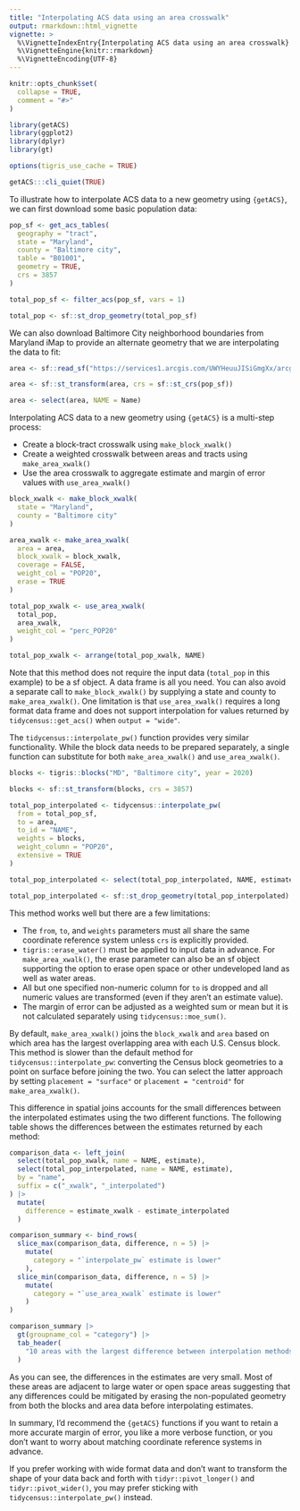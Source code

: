 ```yaml
---
title: "Interpolating ACS data using an area crosswalk"
output: rmarkdown::html_vignette
vignette: >
  %\VignetteIndexEntry{Interpolating ACS data using an area crosswalk}
  %\VignetteEngine{knitr::rmarkdown}
  %\VignetteEncoding{UTF-8}
---
```


```r
knitr::opts_chunk$set(
  collapse = TRUE,
  comment = "#>"
)
```

```r
library(getACS)
library(ggplot2)
library(dplyr)
library(gt)

options(tigris_use_cache = TRUE)
```

```r
getACS:::cli_quiet(TRUE)
```

To illustrate how to interpolate ACS data to a new geometry using `{getACS}`, we can first download some basic population data:

```r
pop_sf <- get_acs_tables(
  geography = "tract",
  state = "Maryland",
  county = "Baltimore city",
  table = "B01001",
  geometry = TRUE,
  crs = 3857
)

total_pop_sf <- filter_acs(pop_sf, vars = 1)

total_pop <- sf::st_drop_geometry(total_pop_sf)
```

We can also download Baltimore City neighborhood boundaries from Maryland iMap to provide an alternate geometry that we are interpolating the data to fit:

```r
area <- sf::read_sf("https://services1.arcgis.com/UWYHeuuJISiGmgXx/arcgis/rest/services/Neighborhood/FeatureServer/0/query?outFields=*&where=1%3D1&f=geojson")

area <- sf::st_transform(area, crs = sf::st_crs(pop_sf))

area <- select(area, NAME = Name)
```

Interpolating ACS data to a new geometry using `{getACS}` is a multi-step process:

- Create a block-tract crosswalk using `make_block_xwalk()`
- Create a weighted crosswalk between areas and tracts using `make_area_xwalk()`
- Use the area crosswalk to aggregate estimate and margin of error values with `use_area_xwalk()`

```r
block_xwalk <- make_block_xwalk(
  state = "Maryland",
  county = "Baltimore city"
)

area_xwalk <- make_area_xwalk(
  area = area,
  block_xwalk = block_xwalk,
  coverage = FALSE,
  weight_col = "POP20",
  erase = TRUE
)

total_pop_xwalk <- use_area_xwalk(
  total_pop,
  area_xwalk,
  weight_col = "perc_POP20"
)

total_pop_xwalk <- arrange(total_pop_xwalk, NAME)
```

Note that this method does not require the input data (`total_pop` in this example) to be a sf object. A data frame is all you need. You can also avoid a separate call to `make_block_xwalk()` by supplying a state and county to `make_area_xwalk()`. One limitation is that `use_area_xwalk()` requires a long format data frame and does not support interpolation for values returned by `tidycensus::get_acs()` when `output = "wide"`.

The `tidycensus::interpolate_pw()` function provides very similar functionality. While     the block data needs to be prepared separately, a single function can substitute for both  `make_area_xwalk()` and `use_area_xwalk()`. 

```r
blocks <- tigris::blocks("MD", "Baltimore city", year = 2020)

blocks <- sf::st_transform(blocks, crs = 3857)

total_pop_interpolated <- tidycensus::interpolate_pw(
  from = total_pop_sf,
  to = area,
  to_id = "NAME",
  weights = blocks,
  weight_column = "POP20",
  extensive = TRUE
)

total_pop_interpolated <- select(total_pop_interpolated, NAME, estimate)

total_pop_interpolated <- sf::st_drop_geometry(total_pop_interpolated)
```

This method works well but there are a few limitations:

- The `from`, `to`, and `weights` parameters must all share the same coordinate reference system unless `crs` is explicitly provided.
- `tigris::erase_water()` must be applied to input data in advance. For `make_area_xwalk()`, the erase parameter can also be an sf object supporting the option to erase open space or other undeveloped land as well as water areas.
- All but one specified non-numeric column for `to` is dropped and all numeric values are transformed (even if they aren't an estimate value).
- The margin of error can be adjusted as a weighted sum or mean but it is not calculated separately using `tidycensus::moe_sum()`.

By default, `make_area_xwalk()` joins the `block_xwalk` and `area` based on which area has the largest overlapping area with each U.S. Census block. This method is slower than the default method for `tidycensus::interpolate_pw`: converting the Census block geometries to a point on surface before joining the two. You can select the latter approach by setting `placement = "surface"` or `placement = "centroid"` for `make_area_xwalk()`.

This difference in spatial joins accounts for the small differences between the interpolated estimates using the two different functions. The following table shows the differences between the estimates returned by each method:

```r
comparison_data <- left_join(
  select(total_pop_xwalk, name = NAME, estimate),
  select(total_pop_interpolated, name = NAME, estimate),
  by = "name",
  suffix = c("_xwalk", "_interpolated")
) |>
  mutate(
    difference = estimate_xwalk - estimate_interpolated
  )

comparison_summary <- bind_rows(
  slice_max(comparison_data, difference, n = 5) |>
    mutate(
      category = "`interpolate_pw` estimate is lower"
    ),
  slice_min(comparison_data, difference, n = 5) |>
    mutate(
      category = "`use_area_xwalk` estimate is lower"
    )
)

comparison_summary |>
  gt(groupname_col = "category") |>
  tab_header(
    "10 areas with the largest difference between interpolation methods"
  )
```

As you can see, the differences in the estimates are very small. Most of these areas are adjacent to large water or open space areas suggesting that any differences could be mitigated by erasing the non-populated geometry from both the blocks and area data before interpolating estimates.

In summary, I'd recommend the `{getACS}` functions if you want to retain a more accurate margin of error, you like a more verbose function, or you don't want to worry about matching coordinate reference systems in advance.

If you prefer working with wide format data and don't want to transform the shape of your data back and forth with `tidyr::pivot_longer()` and `tidyr::pivot_wider()`, you may prefer sticking with `tidycensus::interpolate_pw()` instead.
